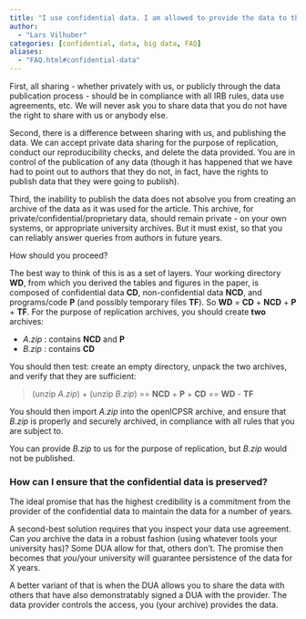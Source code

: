 ```yaml
---
title: "I use confidential data. I am allowed to provide the data to the Data Editor for the purpose of replication, but you are not allowed to publish the data. How do I proceed?"
author: 
  - "Lars Vilhuber"
categories: [confidential, data, big data, FAQ]
aliases:
  - "FAQ.html#confidential-data"
---
```

First, all sharing - whether privately with us, or publicly through the data publication process - should be in compliance with all IRB rules, data use agreements, etc. We will never ask you to share data that you do not have the right to share with us or anybody else.

Second, there is a difference between sharing with us, and publishing the data. We can accept private data sharing for the purpose of replication, conduct our reproducibility checks, and delete the data provided. You are in control of the publication of any data (though it has happened that we have had to point out to authors that they do not, in fact, have the rights to publish data that they were going to publish). 

Third, the inability to publish the data does not absolve you from creating an archive of the data as it was used for the article. This archive, for private/confidential/proprietary data, should remain private - on your own systems, or appropriate university archives. But it must exist, so that you can reliably answer queries from authors in future years.

How should you proceed? 

The best way to think of this is as a set of layers. Your working directory **WD**, from which you derived the tables and figures in the paper, is composed of confidential data **CD**, non-confidential data **NCD**, and programs/code **P** (and possibly temporary files **TF**). So **WD** = **CD** + **NCD** + **P** + **TF**. For the purpose of replication archives, you should create **two** archives:

- *A.zip* : contains **NCD** and **P**
- *B.zip* : contains **CD**

You should then test: create an empty directory, unpack the two archives, and verify that they are sufficient:

> (unzip *A.zip*) + (unzip *B.zip*) == **NCD** + **P** + **CD** == **WD** - **TF**

You should then import *A.zip* into the openICPSR archive, and ensure that *B.zip* is properly and securely archived, in compliance with all rules that you are subject to. 

You can provide *B.zip* to us for the purpose of replication, but *B.zip* would not be published.

### How can I ensure that the confidential data is preserved?

The ideal promise that has the highest credibility is a commitment from the provider of the confidential data to maintain the data for a number of years.

A second-best solution requires that you inspect your data use agreement. Can *you* archive the data in a robust fashion
 (using whatever tools your university has)? Some DUA allow for that, others don't. The promise then becomes that *you*/your university will guarantee persistence of the data for X years.

A better variant of that is when the DUA allows you to share the data with others that have also demonstratably signed a DUA with the provider. The data provider controls the access, you (your archive) provides the data.